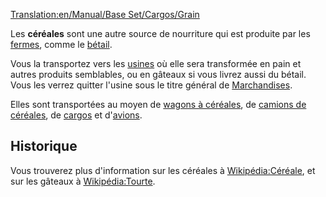 [[Translation:en/Manual/Base Set/Cargos/Grain]]

{{fr/Manual/Base Set/Cargos/Cargaison|nom=Céréales
|image=en/Manual/Base Set/Cargos/Grain.png
|produit=[[fr/Manual/Base Set/Industries/Ferme|Ferme]]
|accepté=[[fr/Manual/Base Set/Industries/Usine|Usine]]
}}

Les '''céréales''' sont une autre source de nourriture qui est produite par les [[fr/Manual/Base Set/Industries/Ferme|fermes]], comme le [[fr/Manual/Base Set/Cargos/Bétail|bétail]].

Vous la transportez vers les [[fr/Manual/Base Set/Industries/Usine|usines]] où elle sera transformée en pain et autres produits semblables, ou en gâteaux si vous livrez aussi du bétail. Vous les verrez quitter l'usine sous le titre général de [[fr/Manual/Base Set/Cargos/Marchandises|Marchandises]].

Elles sont transportées au moyen de [[fr/Manual/Base Set/Trains/Wagon à céréales|wagons à céréales]], de [[fr/Manual/Base Set/Road Vehicles/Camion de céréales|camions de céréales]], de [[fr/Manual/Bateaux|cargos]] et d'[[fr/Manual/Avions|avions]].

==Historique==
Vous trouverez plus d'information sur les céréales à [https://www.wikipedia.org/wiki/fr:Céréale Wikipédia:Céréale], et sur les gâteaux à [https://www.wikipedia.org/wiki/fr:Tourte_(plat) Wikipédia:Tourte].